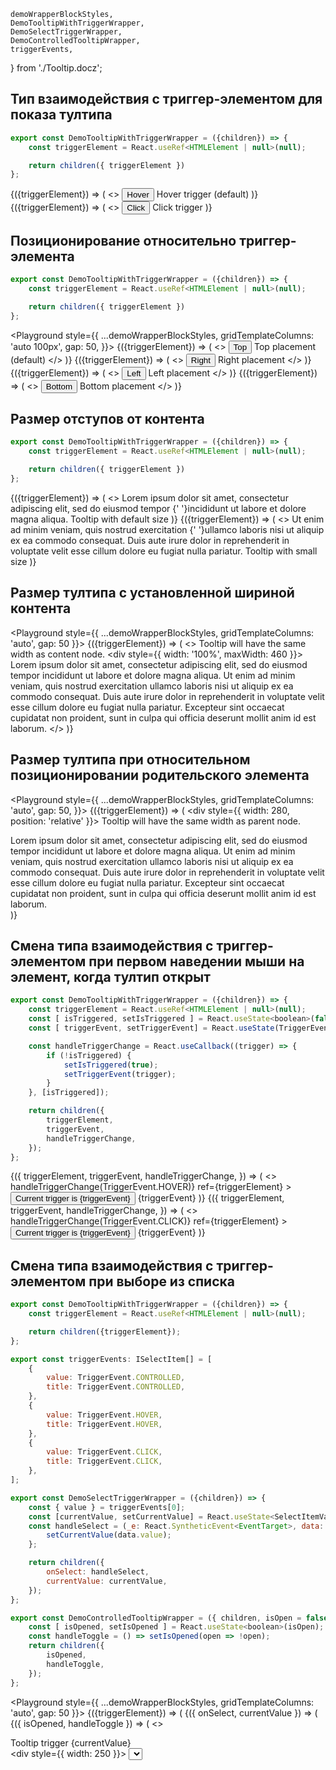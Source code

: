     demoWrapperBlockStyles,
    DemoTooltipWithTriggerWrapper,
    DemoSelectTriggerWrapper,
    DemoControlledTooltipWrapper,
    triggerEvents,
} from './Tooltip.docz';

## Тип взаимодействия с триггер-элементом для показа тултипа

```javascript
export const DemoTooltipWithTriggerWrapper = ({children}) => {
    const triggerElement = React.useRef<HTMLElement | null>(null);

    return children({ triggerElement })
};
```

<Playground style={demoWrapperBlockStyles}>
    <DemoTooltipWithTriggerWrapper>
        {({triggerElement}) => (
            <>
                <span ref={triggerElement}>
                    <Button fullWidth>Hover</Button>
                </span>
                <Tooltip triggerElement={triggerElement}>
                    Hover trigger (default)
                </Tooltip>
            </>
        )}
    </DemoTooltipWithTriggerWrapper>
    <DemoTooltipWithTriggerWrapper>
        {({triggerElement}) => (
            <>
                <span ref={triggerElement}>
                    <Button fullWidth>Click</Button>
                </span>
                <Tooltip
                    triggerEvent="click"
                    triggerElement={triggerElement}
                >
                    Click trigger
                </Tooltip>
            </>
        )}
    </DemoTooltipWithTriggerWrapper>
</Playground>


## Позиционирование относительно триггер-элемента

```javascript
export const DemoTooltipWithTriggerWrapper = ({children}) => {
    const triggerElement = React.useRef<HTMLElement | null>(null);

    return children({ triggerElement })
};
```

<Playground style={{
    ...demoWrapperBlockStyles,
    gridTemplateColumns: 'auto 100px',
    gap: 50,
}}>
    <DemoTooltipWithTriggerWrapper>
        {({triggerElement}) => (
            <>
                <span ref={triggerElement}>
                    <Button fullWidth>
                        Top
                    </Button>
                </span>
                <Tooltip triggerElement={triggerElement}>
                    Top placement (default)
                </Tooltip>
            </>
        )}
    </DemoTooltipWithTriggerWrapper>
    <DemoTooltipWithTriggerWrapper>
        {({triggerElement}) => (
            <>
                <span ref={triggerElement}>
                    <Button fullWidth>
                        Right
                    </Button>
                </span>
                <Tooltip
                    placement="right"
                    triggerElement={triggerElement}
                >
                    Right placement
                </Tooltip>
            </>
        )}
    </DemoTooltipWithTriggerWrapper>
    <DemoTooltipWithTriggerWrapper>
        {({triggerElement}) => (
            <>
                <span ref={triggerElement}>
                    <Button fullWidth>
                        Left
                    </Button>
                </span>
                <Tooltip
                    placement="left"
                    triggerElement={triggerElement}
                >
                    Left placement
                </Tooltip>
            </>
        )}
    </DemoTooltipWithTriggerWrapper>
    <DemoTooltipWithTriggerWrapper>
        {({triggerElement}) => (
            <>
                <span ref={triggerElement}>
                    <Button fullWidth>
                        Bottom
                    </Button>
                </span>
                <Tooltip
                    placement="bottom"
                    triggerElement={triggerElement}
                >
                    Bottom placement
                </Tooltip>
            </>
        )}
    </DemoTooltipWithTriggerWrapper>
</Playground>

##  Размер отступов от контента

```javascript
export const DemoTooltipWithTriggerWrapper = ({children}) => {
    const triggerElement = React.useRef<HTMLElement | null>(null);

    return children({ triggerElement })
};
```

<Playground style={demoWrapperBlockStyles}>
    <DemoTooltipWithTriggerWrapper>
        {({triggerElement}) => (
            <>
                <Paragraph hasMargin={false}>
                    Lorem ipsum dolor sit amet, consectetur adipiscing elit,
                    sed do eiusmod
                    <span ref={triggerElement}>
                        <TextLink>tempor</TextLink>
                    </span>
                    {' '}incididunt ut labore et dolore magna aliqua.
                </Paragraph>
                <Tooltip triggerElement={triggerElement}>
                    <Paragraph hasMargin={false}>
                        Tooltip with default size
                    </Paragraph>
                </Tooltip>
            </>
        )}
    </DemoTooltipWithTriggerWrapper>
    <DemoTooltipWithTriggerWrapper>
        {({triggerElement}) => (
            <>
                <Paragraph hasMargin={false}>
                    Ut enim ad minim veniam, quis nostrud
                    <span ref={triggerElement}>
                        <TextLink>exercitation</TextLink>
                    </span>
                    {' '}ullamco laboris nisi ut aliquip ex ea commodo consequat.
                    Duis aute irure dolor in reprehenderit in voluptate velit esse
                    cillum dolore eu fugiat nulla pariatur.
                </Paragraph>
                <Tooltip size="small" triggerElement={triggerElement}>
                    <Paragraph hasMargin={false}>
                        Tooltip with small size
                    </Paragraph>
                </Tooltip>
            </>
        )}
    </DemoTooltipWithTriggerWrapper>
</Playground>

## Размер тултипа с установленной шириной контента

<Playground style={{
    ...demoWrapperBlockStyles,
    gridTemplateColumns: 'auto',
    gap: 50
}}>
    <DemoTooltipWithTriggerWrapper>
        {({triggerElement}) => (
            <>
                <span ref={triggerElement}>
                    Tooltip will have the same width as content node.
                </span>
                <Tooltip
                    placement="bottom"
                    isOpened={true}
                    triggerEvent="controlled"
                    triggerElement={triggerElement}
                >
                    <div style={{ width: '100%', maxWidth: 460 }}>
                        Lorem ipsum dolor sit amet, consectetur adipiscing elit,
                        sed do eiusmod tempor incididunt ut labore et dolore magna aliqua.
                        Ut enim ad minim veniam, quis nostrud exercitation ullamco laboris nisi ut aliquip ex ea commodo consequat.
                        Duis aute irure dolor in reprehenderit in voluptate velit esse cillum dolore eu fugiat nulla pariatur.
                        Excepteur sint occaecat cupidatat non proident, sunt in culpa qui officia deserunt mollit anim id est laborum.
                    </div>
                </Tooltip>
            </>
        )}
    </DemoTooltipWithTriggerWrapper>
</Playground>

## Размер тултипа при относительном позиционировании родительского элемента

<Playground style={{
    ...demoWrapperBlockStyles,
    gridTemplateColumns: 'auto',
    gap: 50,
}}>
    <DemoTooltipWithTriggerWrapper>
        {({triggerElement}) => (
            <div style={{ width: 280, position: 'relative' }}>
                <span ref={triggerElement}>
                    Tooltip will have the same width as parent node.
                </span>
                <Tooltip
                    placement="bottom"
                    isOpened={true}
                    triggerEvent="controlled"
                    triggerElement={triggerElement}
                >
                    <div>
                        Lorem ipsum dolor sit amet, consectetur adipiscing elit,
                        sed do eiusmod tempor incididunt ut labore et dolore magna aliqua.
                        Ut enim ad minim veniam, quis nostrud exercitation ullamco laboris nisi ut aliquip ex ea commodo consequat.
                        Duis aute irure dolor in reprehenderit in voluptate velit esse cillum dolore eu fugiat nulla pariatur.
                        Excepteur sint occaecat cupidatat non proident, sunt in culpa qui officia deserunt mollit anim id est laborum.
                    </div>
                </Tooltip>
            </div>
        )}
    </DemoTooltipWithTriggerWrapper>
</Playground>

## Смена типа взаимодействия с триггер-элементом при первом наведении мыши на элемент, когда тултип открыт

```javascript
export const DemoTooltipWithTriggerWrapper = ({children}) => {
    const triggerElement = React.useRef<HTMLElement | null>(null);
    const [ isTriggered, setIsTriggered ] = React.useState<boolean>(false);
    const [ triggerEvent, setTriggerEvent] = React.useState(TriggerEvent.CONTROLLED);

    const handleTriggerChange = React.useCallback((trigger) => {
        if (!isTriggered) {
            setIsTriggered(true);
            setTriggerEvent(trigger);
        }
    }, [isTriggered]);

    return children({
        triggerElement,
        triggerEvent,
        handleTriggerChange,
    });
};
```

<Playground style={demoWrapperBlockStyles}>
    <DemoTooltipWithTriggerWrapper>
        {({
            triggerElement,
            triggerEvent,
            handleTriggerChange,
        }) => (
            <>
                <span
                    onMouseEnter={() => handleTriggerChange(TriggerEvent.HOVER)}
                    ref={triggerElement}
                    >
                    <Button fullWidth>Current trigger is {triggerEvent}</Button>
                </span>
                <Tooltip
                    isOpened={true}
                    triggerEvent={triggerEvent}
                    triggerElement={triggerElement}
                >
                    {triggerEvent}
                </Tooltip>
            </>
        )}
    </DemoTooltipWithTriggerWrapper>
    <DemoTooltipWithTriggerWrapper>
        {({
            triggerElement,
            triggerEvent,
            handleTriggerChange,
        }) => (
            <>
                <span
                    onMouseEnter={() => handleTriggerChange(TriggerEvent.CLICK)}
                    ref={triggerElement}
                    >
                    <Button fullWidth>Current trigger is {triggerEvent}</Button>
                </span>
                <Tooltip
                    isOpened={true}
                    triggerEvent={triggerEvent}
                    triggerElement={triggerElement}
                >
                    {triggerEvent}
                </Tooltip>
            </>
        )}
    </DemoTooltipWithTriggerWrapper>
</Playground>

## Смена типа взаимодействия с триггер-элементом при выборе из списка

```javascript
export const DemoTooltipWithTriggerWrapper = ({children}) => {
    const triggerElement = React.useRef<HTMLElement | null>(null);

    return children({triggerElement});
};

export const triggerEvents: ISelectItem[] = [
    {
        value: TriggerEvent.CONTROLLED,
        title: TriggerEvent.CONTROLLED,
    },
    {
        value: TriggerEvent.HOVER,
        title: TriggerEvent.HOVER,
    },
    {
        value: TriggerEvent.CLICK,
        title: TriggerEvent.CLICK,
    },
];

export const DemoSelectTriggerWrapper = ({children}) => {
    const { value } = triggerEvents[0];
    const [currentValue, setCurrentValue] = React.useState<SelectItemValueType>(value);
    const handleSelect = (_e: React.SyntheticEvent<EventTarget>, data: ISelectItem) => {
        setCurrentValue(data.value);
    };

    return children({
        onSelect: handleSelect,
        currentValue: currentValue,
    });
};

export const DemoControlledTooltipWrapper = ({ children, isOpen = false }) => {
    const [ isOpened, setIsOpened ] = React.useState<boolean>(isOpen);
    const handleToggle = () => setIsOpened(open => !open);
    return children({
        isOpened,
        handleToggle,
    });
};
```

<Playground style={{
    ...demoWrapperBlockStyles,
    gridTemplateColumns: 'auto',
    gap: 50
}}>
    <DemoTooltipWithTriggerWrapper>
        {({triggerElement}) => (
        <DemoSelectTriggerWrapper>
            {({ onSelect, currentValue }) => (
                <DemoControlledTooltipWrapper isOpen={true}>
                    {({
                        isOpened,
                        handleToggle
                    }) => (
                        <>
                            <div>
                                <span ref={triggerElement}>
                                    <TextLink>Tooltip trigger</TextLink>
                                </span>
                                <Tooltip
                                    isOpened={isOpened}
                                    triggerEvent={currentValue}
                                    triggerElement={triggerElement}
                                >
                                    {currentValue}
                                </Tooltip>
                            </div>
                            <div style={{ width: 250 }}>
                                <Select
                                    label="Change trigger"
                                    onSelect={onSelect}
                                    placeholder="Choose trigger"
                                    items={triggerEvents}
                                    currentValue={currentValue}
                                />
                            </div>
                            <Button
                                fullWidth
                                onClick={handleToggle}
                                disabled={currentValue !== TriggerEvent.CONTROLLED}
                            >
                                Toggle Tooltip
                            </Button>
                        </>
                    )}
                </DemoControlledTooltipWrapper>
            )}
        </DemoSelectTriggerWrapper>
    )}
    </DemoTooltipWithTriggerWrapper>
</Playground>

## Управление компонентом снаружи

```javascript
export const DemoTooltipWithTriggerWrapper = ({children}) => {
    const triggerElement = React.useRef<HTMLElement | null>(null);

    return children({ triggerElement })
};

export const DemoControlledTooltipWrapper = ({ children, isOpen = false }) => {
    const [ isOpened, setIsOpened ] = React.useState<boolean>(isOpen);
    const handleOpen = () => setIsOpened(true);
    const handleClose = () => setIsOpened(false);
    return children({
        isOpened,
        handleOpen,
        handleClose,
    });
};
```

<Playground style={{
    ...demoWrapperBlockStyles,
    gridTemplateColumns: 'auto',
    gap: 50
}}>
        <DemoTooltipWithTriggerWrapper>
            {({triggerElement}) => (
                <DemoControlledTooltipWrapper>
                    {({ isOpened, handleOpen, handleClose}) => (
                        <>
                            <span
                                ref={triggerElement}
                                style={{
                                    width: 250,
                                }}
                                >
                                <TextField
                                    placeholder="Focus on me, i show you Tooltip"
                                    onFocus={handleOpen}
                                    onBlur={handleClose}
                                />
                            </span>
                            <Tooltip
                                isOpened={isOpened}
                                triggerEvent="controlled"
                                triggerElement={triggerElement}
                            >
                                <Paragraph hasMargin={false}>
                                    Please be careful when filling out the forms.
                                </Paragraph>
                            </Tooltip>
                        </>
                    )}
                </DemoControlledTooltipWrapper>
            )}
        </DemoTooltipWithTriggerWrapper>
</Playground>

## Управление компонентом снаружи с сохранением внутренних обработчиков для триггер-элемента

```javascript
export const DemoTooltipWithTriggerWrapper = ({children}) => {
    const triggerElement = React.useRef<HTMLElement | null>(null);

    return children({triggerElement});
};

export const DemoControlledTooltipWrapper = ({ children, isOpen = false }) => {
    const [ isOpened, setIsOpened ] = React.useState<boolean>(isOpen);
    const handleOpen = () => setIsOpened(true);
    const handleClose = () => setIsOpened(false);
    return children({
        isOpened,
        handleOpen,
        handleClose,
    });
};
```

<Playground style={demoWrapperBlockStyles}>
    <DemoTooltipWithTriggerWrapper>
        {({triggerElement}) => (
            <>
                <span ref={triggerElement}>
                    <Button fullWidth>Hover</Button>
                </span>
                <DemoControlledTooltipWrapper>
                    {({ isOpened, handleOpen, handleClose}) => (
                        <Tooltip
                            onOpen={handleOpen}
                            onClose={handleClose}
                            isOpened={isOpened}
                            triggerElement={triggerElement}
                        >
                            <Paragraph>
                                Please be careful when filling out the forms.
                            </Paragraph>
                            <Button onClick={handleClose}>Close</Button>
                        </Tooltip>
                    )}
                </DemoControlledTooltipWrapper>
            </>
        )}
    </DemoTooltipWithTriggerWrapper>
    <DemoTooltipWithTriggerWrapper>
        {({triggerElement}) => (
            <>
                <span ref={triggerElement}>
                    <Button fullWidth>Click</Button>
                </span>
                <DemoControlledTooltipWrapper>
                    {({ isOpened, handleOpen, handleClose}) => (
                        <Tooltip
                            onOpen={handleOpen}
                            onClose={handleClose}
                            isOpened={isOpened}
                            triggerEvent="click"
                            triggerElement={triggerElement}
                        >
                            <Paragraph>
                                Please be careful when filling out the forms.
                            </Paragraph>
                            <Button onClick={handleClose}>Close</Button>
                        </Tooltip>
                    )}
                </DemoControlledTooltipWrapper>
            </>
        )}
    </DemoTooltipWithTriggerWrapper>
</Playground>
